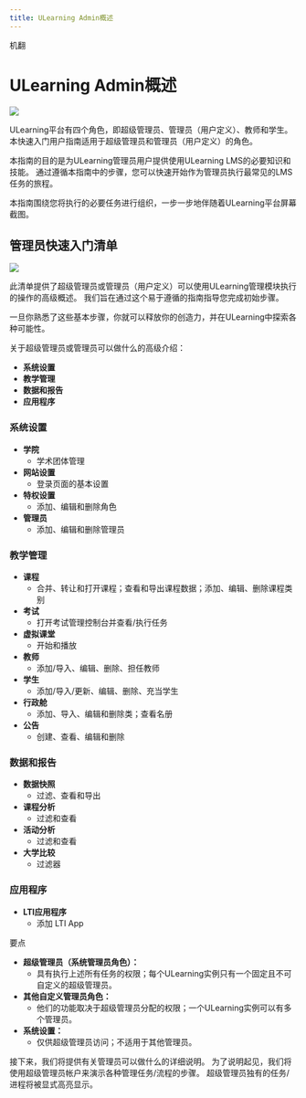 ```yaml
--- 
title: ULearning Admin概述
--- 
```



机翻
# ULearning Admin概述

![](/img/ulearning/admin/Ding.jpg)

ULearning平台有四个角色，即超级管理员、管理员（用户定义）、教师和学生。 本快速入门用户指南适用于超级管理员和管理员（用户定义）的角色。 

本指南的目的是为ULearning管理员用户提供使用ULearning LMS的必要知识和技能。 通过遵循本指南中的步骤，您可以快速开始作为管理员执行最常见的LMS任务的旅程。 

本指南围绕您将执行的必要任务进行组织，一步一步地伴随着ULearning平台屏幕截图。 



## 管理员快速入门清单

![](/img/ulearning/admin/overview02.png)

此清单提供了超级管理员或管理员（用户定义）可以使用ULearning管理模块执行的操作的高级概述。 我们旨在通过这个易于遵循的指南指导您完成初始步骤。

一旦你熟悉了这些基本步骤，你就可以释放你的创造力，并在ULearning中探索各种可能性。 

关于超级管理员或管理员可以做什么的高级介绍： 

 - **系统设置** 
 - **教学管理** 
 - **数据和报告** 
 - **应用程序** 

 ### 系统设置 

 - **学院** 
   - 学术团体管理 
 - **网站设置** 
   - 登录页面的基本设置 
 - **特权设置** 
   - 添加、编辑和删除角色 
 - **管理员** 
   - 添加、编辑和删除管理员 

 ### 教学管理 

 - **课程** 
   - 合并、转让和打开课程；查看和导出课程数据；添加、编辑、删除课程类别 
 - **考试** 
   - 打开考试管理控制台并查看/执行任务 
 - **虚拟课堂** 
   - 开始和播放 
 - **教师** 
   - 添加/导入、编辑、删除、担任教师 
 - **学生** 
   - 添加/导入/更新、编辑、删除、充当学生 
 - **行政舱** 
   - 添加、导入、编辑和删除类；查看名册 
 - **公告** 
   - 创建、查看、编辑和删除 

 ### 数据和报告 

 - **数据快照** 
   - 过滤、查看和导出 
 - **课程分析** 
   - 过滤和查看 
 - **活动分析** 
   - 过滤和查看 
 - **大学比较** 
   - 过滤器 

 ### 应用程序 

 - **LTI应用程序** 
   - 添加 LTI App


要点 

 - **超级管理员（系统管理员角色）：** 
   - 具有执行上述所有任务的权限；每个ULearning实例只有一个固定且不可自定义的超级管理员。 
 - **其他自定义管理员角色：** 
   - 他们的功能取决于超级管理员分配的权限；一个ULearning实例可以有多个管理员。 
 - **系统设置：** 
   - 仅供超级管理员访问；不适用于其他管理员。 

 接下来，我们将提供有关管理员可以做什么的详细说明。 为了说明起见，我们将使用超级管理员帐户来演示各种管理任务/流程的步骤。 超级管理员独有的任务/进程将被显式高亮显示。

